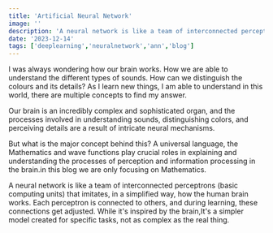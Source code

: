 ```yaml
---
title: 'Artificial Neural Network'
image: ''
description: 'A neural network is like a team of interconnected perceptrons (basic computing units) that imitates, in a simplified way, how the human brain works...'
date: '2023-12-14'
tags: ['deeplearning','neuralnetwork','ann','blog']
---
```


I was always wondering how our brain works. How we are able to understand the different types of sounds. How can we distinguish the colours and its details? As I learn new things, I am able to understand in this world, there are multiple concepts to find my answer. 

Our brain is an incredibly complex and sophisticated organ, and the processes involved in understanding sounds, distinguishing colors, and perceiving details are a result of intricate neural mechanisms.

But what is the major concept behind this? A universal language, the  Mathematics and wave functions play crucial roles in explaining and understanding the processes of perception and information processing in the brain.in this blog we are only focusing on Mathematics.



A neural network is like a team of interconnected perceptrons (basic computing units) that imitates, in a simplified way, how the human brain works. 
Each perceptron is connected to others, and during learning, these connections get adjusted. While it's inspired by the brain,It's a simpler model created for specific tasks, not as complex as the real thing.
